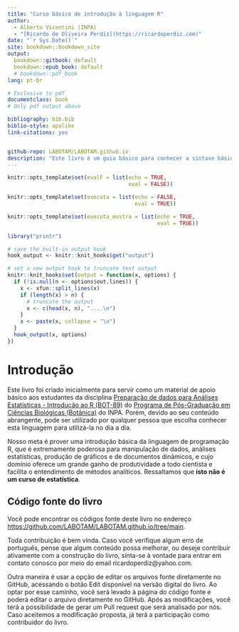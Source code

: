 ```yaml
--- 
title: "Curso básico de introdução à linguagem R"
author:
  - Alberto Vicentini (INPA)
  - "[Ricardo de Oliveira Perdiz](https://ricardoperdiz.com)"
date: "`r Sys.Date()`"
site: bookdown::bookdown_site
output: 
  bookdown::gitbook: default
  bookdown::epub_book: default
  # bookdown::pdf_book
lang: pt-br

# Exclusive to pdf
documentclass: book
# Only pdf output above

bibliography: bib.bib
biblio-style: apalike
link-citations: yes


github-repo: LABOTAM/LABOTAM.github.io 
description: "Este livro é um guia básico para conhecer a sintaxe básica da linguagem de programação R e o potencial de utilizá-la como ferramenta científica."
---
```


```r
knitr::opts_template$set(evalF = list(echo = TRUE,
                                      eval = FALSE))

knitr::opts_template$set(executa = list(echo = FALSE,
                                        eval = TRUE))

knitr::opts_template$set(executa_mostra = list(echo = TRUE,
                                               eval = TRUE))
```

```r
library("printr")
```

```r
# save the built-in output hook
hook_output <- knitr::knit_hooks$get("output")

# set a new output hook to truncate text output
knitr::knit_hooks$set(output = function(x, options) {
  if (!is.null(n <- options$out.lines)) {
    x <- xfun::split_lines(x)
    if (length(x) > n) {
      # truncate the output
      x <- c(head(x, n), "....\n")
    }
    x <- paste(x, collapse = "\n")
  }
  hook_output(x, options)
})
```


# Introdução

Este livro foi criado inicialmente para servir como um material de apoio básico aos estudantes da disciplina [Preparação de dados para Análises Estatísticas - Introdução ao R (BOT-89)](http://www.botanicaamazonica.wiki.br/labotam/doku.php?id=disciplinas:bot89:inicio) do [Programa de Pós-Graduação em Ciências Biológicas (Botânica)](http://www.portais.atrio.scire.net.br/inpa-ppgbot/index.php/pt/) do INPA.
Porém, devido ao seu conteúdo abrangente, pode ser utilizado por qualquer pessoa que escolha conhecer esta linguagem para utilizá-la no dia a dia.  

Nosso meta é prover uma introdução básica 
<!-- (a) passar uma noção geral sobre dados e metadados e como criar e manter um banco de dados de forma simples e organizada e que facilite seu uso posterior; -->
da linguagem de programação R, que é extremamente poderosa para manipulação de dados, análises estatísticas, produção de gráficos e de documentos dinâmicos, e cujo domínio oferece um grande ganho de produtividade a todo cientista e facilita o entendimento de métodos analíticos.
Ressaltamos que **isto não é um curso de estatística**.  

## Código fonte do livro

Você pode encontrar os códigos fonte deste livro no endereço [https://github.com/LABOTAM/LABOTAM.github.io/tree/main](https://github.com/LABOTAM/LABOTAM.github.io/tree/main).  

Toda contribuição é bem vinda. Caso você verifique algum erro de português, pense que algum conteúdo possa melhorar, ou deseje contribuir ativamente com a construção do livro, sinta-se à vontade para entrar em contato conosco por meio do email ricardoperdiz@yahoo.com.

Outra maneira é usar a opção de editar os arquivos fonte diretamente no GitHub, acessando o botão Edit disponível na versão digital do livro. Ao optar por esse caminho, você será levado à página do código fonte e poderá editar o arquivo diretamente no GitHub. Após as modificações, você terá a possibilidade de gerar um Pull request que será analisado por nós. Caso aceitemos a modificação proposta, já terá a participação como contribuidor do livro.  
